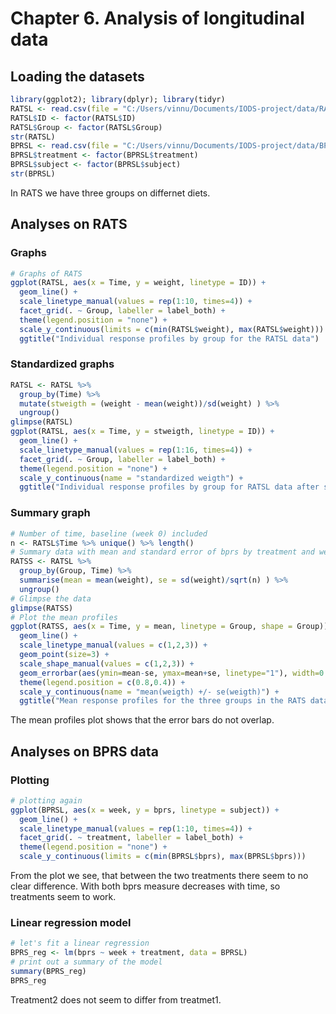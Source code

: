 # Chapter 6. Analysis of longitudinal data

## Loading the datasets
```r
library(ggplot2); library(dplyr); library(tidyr)
RATSL <- read.csv(file = "C:/Users/vinnu/Documents/IODS-project/data/RATSL.csv")
RATSL$ID <- factor(RATSL$ID)
RATSL$Group <- factor(RATSL$Group)
str(RATSL)
BPRSL <- read.csv(file = "C:/Users/vinnu/Documents/IODS-project/data/BPRSL.csv")
BPRSL$treatment <- factor(BPRSL$treatment)
BPRSL$subject <- factor(BPRSL$subject)
str(BPRSL)
```

In RATS we have three groups on differnet diets.


## Analyses on RATS 

### Graphs
``` r
# Graphs of RATS
ggplot(RATSL, aes(x = Time, y = weight, linetype = ID)) +
  geom_line() +
  scale_linetype_manual(values = rep(1:10, times=4)) +
  facet_grid(. ~ Group, labeller = label_both) +
  theme(legend.position = "none") + 
  scale_y_continuous(limits = c(min(RATSL$weight), max(RATSL$weight))) +
  ggtitle("Individual response profiles by group for the RATSL data")
```

### Standardized graphs
``` r
RATSL <- RATSL %>%
  group_by(Time) %>%
  mutate(stweigth = (weight - mean(weight))/sd(weight) ) %>%
  ungroup()
glimpse(RATSL)
ggplot(RATSL, aes(x = Time, y = stweigth, linetype = ID)) +
  geom_line() +
  scale_linetype_manual(values = rep(1:16, times=4)) +
  facet_grid(. ~ Group, labeller = label_both) +
  theme(legend.position = "none") + 
  scale_y_continuous(name = "standardized weigth") +
  ggtitle("Individual response profiles by group for RATSL data after standardization")
```

### Summary graph
``` r
# Number of time, baseline (week 0) included
n <- RATSL$Time %>% unique() %>% length()
# Summary data with mean and standard error of bprs by treatment and week 
RATSS <- RATSL %>%
  group_by(Group, Time) %>%
  summarise(mean = mean(weight), se = sd(weight)/sqrt(n) ) %>%
  ungroup()
# Glimpse the data
glimpse(RATSS)
# Plot the mean profiles
ggplot(RATSS, aes(x = Time, y = mean, linetype = Group, shape = Group)) +
  geom_line() +
  scale_linetype_manual(values = c(1,2,3)) +
  geom_point(size=3) +
  scale_shape_manual(values = c(1,2,3)) +
  geom_errorbar(aes(ymin=mean-se, ymax=mean+se, linetype="1"), width=0.4) +
  theme(legend.position = c(0.8,0.4)) +
  scale_y_continuous(name = "mean(weigth) +/- se(weigth)") +
  ggtitle("Mean response profiles for the three groups in the RATS data.")
```
  
The mean profiles plot shows that the error bars do not overlap.



## Analyses on BPRS data

### Plotting
```r
# plotting again 
ggplot(BPRSL, aes(x = week, y = bprs, linetype = subject)) +
  geom_line() +
  scale_linetype_manual(values = rep(1:10, times=4)) +
  facet_grid(. ~ treatment, labeller = label_both) +
  theme(legend.position = "none") + 
  scale_y_continuous(limits = c(min(BPRSL$bprs), max(BPRSL$bprs)))
```
  
From the plot we see, that between the two treatments there seem to no clear difference. With both bprs measure decreases with time, so treatments seem to work.

### Linear regression model
```r
# let's fit a linear regression
BPRS_reg <- lm(bprs ~ week + treatment, data = BPRSL)
# print out a summary of the model
summary(BPRS_reg)
BPRS_reg
```
Treatment2 does not seem to differ from treatmet1.
